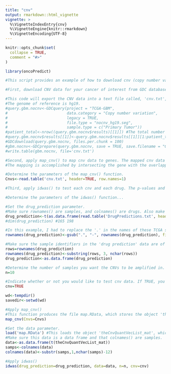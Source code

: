 ---
title: "cnv"
output: rmarkdown::html_vignette
vignette: >
  %\VignetteIndexEntry{cnv}
  %\VignetteEngine{knitr::rmarkdown}
  %\VignetteEncoding{UTF-8}
---

```{r, include = FALSE}
knitr::opts_chunk$set(
  collapse = TRUE,
  comment = "#>"
)
```

```{r setup}

library(oncoPredict)

#This script provides an example of how to download cnv (copy number variation) data from the GDC database for GBM #(glioblastoma), how to apply the map_cnv() function to that data to map cnvs to genes, and how to test the drugs in your drug #response dataset to each cnv to identify biomarkers that enrich for drug response.

#First, download CNV data for your cancer of interest from GDC database. The cnv data will be exported to your #working directory as cnv.txt 

#This code will export the CNV data into a text file called, 'cnv.txt', containing a table with colnames() 'Sample', 'Chromosome', 'Start', 'End', 'Num Probes', 'Segment_Mean'
#The genome of reference is hg19.
#query.gbm.nocnv<-GDCquery(project = "TCGA-GBM",
#                          data.category = "Copy number variation",
#                          legacy = TRUE,
#                          file.type = "nocnv_hg19.seg",
#                          sample.type = c("Primary Tumor"))
#patient_total<-nrow((query.gbm.nocnv$results)[[1]]) #The total number of patients GDC has CNV data for
#query.gbm.nocnv$results[[1]]<-query.gbm.nocnv$results[[1]][1:patient_total,]
#GDCdownload(query.gbm.nocnv, files.per.chunk = 100)
#gbm.nocnv<-GDCprepare(query.gbm.nocnv, save = TRUE, save.filename = "GBMnocnvhg19.rda")
#write.table(gbm.nocnv, file='cnv.txt')

#Second, apply map_cnv() to map cnv data to genes. The mapped cnv data will be exported to your working directory as map.RData
#The mapping is accomplished by intersecting the gene with the overlapping CNV level. If the gene isn't fully #captured by the CNV, an NA will be assigned.

#Determine the parameters of the map_cnv() function.
Cnvs<-read.table('cnv.txt', header=TRUE, row.names=1)

#Third, apply idwas() to test each cnv and each drug. The p-values and beta-values for each test will be exported to #your working directory as CnvTestOutput_pVals.txt and CnvTestOutput_betas.txt

#Determine the parameters of the idwas() function...

#Set the drug_prediction parameter.
#Make sure rownames() are samples, and colnames() are drugs. Also make sure this data is a data frame.
drug_prediction<-t(as.data.frame(read.table('DrugPredictions.txt', header=TRUE, row.names=1)))
#dim(drug_prediction) #165 198

#In this example, I had to replace the '.' in the names of these TCGA samples with '-' so that they are of the same form as samples in the cnv  data (you may not have to do this).
rownames(drug_prediction)<-gsub(".", "-", rownames(drug_prediction), fixed=T)

#Make sure the sample identifiers in the 'drug prediction' data are of similar form as the sample identifiers in the 'data' parameter.
rows=rownames(drug_prediction)
rownames(drug_prediction)<-substring(rows, 3, nchar(rows))
drug_prediction<-as.data.frame(drug_prediction)

#Determine the number of samples you want the CNVs to be amplified in. The default is 10.
n=10

#Indicate whether or not you would like to test cnv data. If TRUE, you will test cnv data. If FALSE, you will test mutation data.
cnv=TRUE

wd<-tempdir()
savedir<-setwd(wd)

#Apply map_cnv()
#This function produces the file map.RData, which stores the object 'theCnvQuantVecList_mat'
map_cnv(Cnvs=Cnvs)

#Set the data parameter.
load('map.RData') #This loads the object 'theCnvQuantVecList_mat', which was obtained using map_cnv()
#Make sure this data is a data frame and that colnames() are samples.
data<-as.data.frame(t(theCnvQuantVecList_mat))
samps<-colnames(data)
colnames(data)<-substr(samps,1,nchar(samps)-12)

#Apply idwas()
idwas(drug_prediction=drug_prediction, data=data, n=n, cnv=cnv)

```
